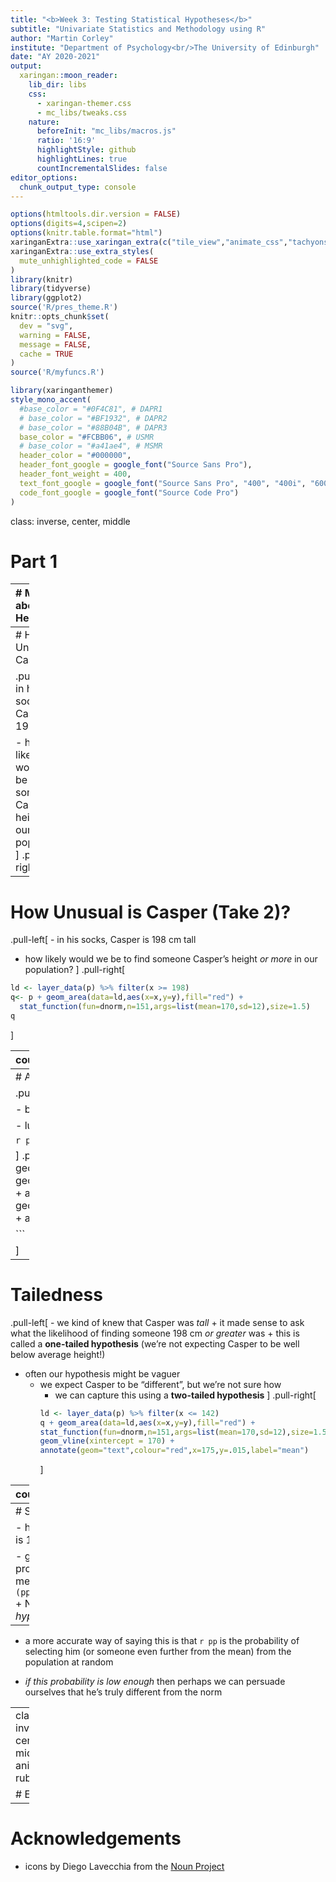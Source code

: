 ```yaml
---
title: "<b>Week 3: Testing Statistical Hypotheses</b>"
subtitle: "Univariate Statistics and Methodology using R"
author: "Martin Corley"
institute: "Department of Psychology<br/>The University of Edinburgh"
date: "AY 2020-2021"
output:
  xaringan::moon_reader:
    lib_dir: libs
    css: 
      - xaringan-themer.css
      - mc_libs/tweaks.css
    nature:
      beforeInit: "mc_libs/macros.js"
      ratio: '16:9'
      highlightStyle: github
      highlightLines: true
      countIncrementalSlides: false
editor_options:
  chunk_output_type: console
---
```



```r
options(htmltools.dir.version = FALSE)
options(digits=4,scipen=2)
options(knitr.table.format="html")
xaringanExtra::use_xaringan_extra(c("tile_view","animate_css","tachyons"))
xaringanExtra::use_extra_styles(
  mute_unhighlighted_code = FALSE
)
library(knitr)
library(tidyverse)
library(ggplot2)
source('R/pres_theme.R')
knitr::opts_chunk$set(
  dev = "svg",
  warning = FALSE,
  message = FALSE,
  cache = TRUE
)
source('R/myfuncs.R')
```

```r
library(xaringanthemer)
style_mono_accent(
  #base_color = "#0F4C81", # DAPR1
  # base_color = "#BF1932", # DAPR2
  # base_color = "#88B04B", # DAPR3 
  base_color = "#FCBB06", # USMR
  # base_color = "#a41ae4", # MSMR
  header_color = "#000000",
  header_font_google = google_font("Source Sans Pro"),
  header_font_weight = 400,
  text_font_google = google_font("Source Sans Pro", "400", "400i", "600", "600i"),
  code_font_google = google_font("Source Code Pro")
)
```

class: inverse, center, middle

# Part 1

---
# More about Height

.pull-left[
- last time we simulated the heights op a population of 10,000 people

- mean height ( $\bar{x}$ ) was 170; standard deviation ( $\sigma$ ) was 12.
  
```r
curve(dnorm(x,170,12),from = 120, to = 220)
```
]
.pull-right[
.center[
![:scale 70%](lecture_3_files/img/playmo_tms.jpg)
]]


---
# How Unusual is Casper?


.pull-left[
- in his socks, Casper is 198 cm tall

- how likely would we be to find someone Casper's height in our population?
]
.pull-right[
```r
t <- tibble(x=c(120,220))
p <- t %>% ggplot(aes(x=x)) +
  stat_function(fun=dnorm,n=151,args=list(mean=170,sd=12),size=1.5) +
  xlab("height") + ylab("density")
p + geom_vline(xintercept=198,colour="red")
```
]
???
- we can mark Casper's height on our normal curve
- but we can't do anything with this information
  + technically the line has "no width" so we can't calculate area
  + we need to reformulate the question
---
# How Unusual is Casper (Take 2)?

.pull-left[
- in his socks, Casper is 198 cm tall

- how likely would we be to find someone Casper's height _or more_ in our population?
]
.pull-right[
```r
ld <- layer_data(p) %>% filter(x >= 198)
q<- p + geom_area(data=ld,aes(x=x,y=y),fill="red") +
  stat_function(fun=dnorm,n=151,args=list(mean=170,sd=12),size=1.5)
q  
```
]


---
count: false
# How Unusual is Casper (Take 2)?

.pull-left[
- in his socks, Casper is 198 cm tall

- how likely would we be to find someone Casper's height _or more_ in our population?

- the area is `r (pp=pnorm(198,170,12,lower.tail=F))`

- so the probability of finding someone in the population of Casper's height or greater is `r pp` (or, $p=`r pp`$ )
]
.pull-right[
```r
q
```
]

---
# Area under the Curve

.pull-left[
- so now we know that the area under the curve can be used to quantify **probability**

- but how do we calculate area under the curve?

- luckily, R has us covered, using (in this case) the `pnorm()` function

```r
pnorm(198, mean = 170, sd=12,
      lower.tail = FALSE)
```

]
.pull-right[
```r
df <- data.frame(lx=200,rx=196,lxe=215,rxe=181,y=.025)
p + geom_vline(xintercept=198,colour="red") +
  geom_segment(data=df,aes(x=lx,y=y,xend=lxe,yend=y),arrow=arrow(unit(35,"npc")),colour="red") +
  annotate(geom="text",x=df$lx+10,y=.028,label="upper tail",size=6,colour="red") + geom_segment(data=df,aes(x=rx,y=y,xend=rxe,yend=y),arrow=arrow(unit(35,"npc")),colour="red") +
  annotate(geom="text",x=df$rx-10,y=.028,label="lower tail",size=6,colour="red")

```

]
---
# Tailedness

.pull-left[
- we kind of knew that Casper was _tall_
  + it made sense to ask what the likelihood of finding someone 198 cm _or greater_ was
    + this is called a **one-tailed hypothesis** (we're not expecting Casper to be well below average height!)
  
- often our hypothesis might be vaguer
  + we expect Casper to be "different", but we're not sure how
    + we can capture this using a **two-tailed hypothesis**
]
.pull-right[
```r
ld <- layer_data(p) %>% filter(x <= 142)
q + geom_area(data=ld,aes(x=x,y=y),fill="red") +
  stat_function(fun=dnorm,n=151,args=list(mean=170,sd=12),size=1.5) +
  geom_vline(xintercept = 170) + 
  annotate(geom="text",colour="red",x=175,y=.015,label="mean")
```
]

---
count: false

# Tailedness

.pull-left[
- we kind of knew that Casper was _tall_
  + it made sense to ask what the likelihood of finding someone 198 cm _or greater_ was
    + this is called a **one-tailed hypothesis** (we're not expecting Casper to be well below average height!)
  
- often our hypothesis might be vaguer
  + we expect Casper to be "different", but we're not sure how
    + we can capture this using a **two-tailed hypothesis**
]
.pull-right[
- for a two-tailed hypothesis we need to sum the relevant upper and lower areas

- since the normal curve is symmetrical, this is easy!

```r
2 * pnorm(198, 170, 12, lower.tail = FALSE)
```


]

---
# So: Is Casper Special?

- how surprised should we be that Casper is 198 cm tall?

- given the population he's in, the probability that he's 28cm different from the mean of 170 is `r (pp=2*pnorm(198,170,12,lower.tail=FALSE))` 
  + NB., this is according to a _two-tailed hypothesis_
  
--

- a more accurate way of saying this is that `r pp` is the probability of selecting him (or someone even further from the mean) from the population at random

- _if this probability is low enough_ then perhaps we can persuade ourselves that he's truly different from the norm


---
class: inverse, center, middle, animated, rubberBand

# End

---
# Acknowledgements

- icons by Diego Lavecchia from the [Noun Project](https://thenounproject.com/)